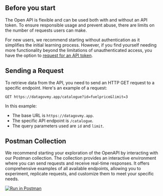 ## Before you start

The Open API is flexible and can be used both with and without an API token. To ensure responsible usage and prevent abuse, there are limits on the number of requests users can make.

For new users, we recommend starting without authentication as it simplifies the initial learning process.
However, if you find yourself needing more functionality beyond the limitations of unauthenticated access, you have the option to [request for an API token](/overview/authentication).

## Sending a Request

To retrieve data from the API, you need to send an HTTP GET request to a specific endpoint. Here's an example of a request:

```http
GET https://datagovmy.app/catalogue?id=fuelprice&limit=3
```

In this example:

- The base URL is `https://datagovmy.app`.
- The specific API endpoint is `/catalogue`.
- The query parameters used are `id` and `limit`.

## Postman Collection

We recommend starting your exploration of the OpenAPI by interacting with our Postman collection.
The collection provides an interactive environment where you can send requests and receive real-time responses.
It offers comprehensive examples of all available endpoints, allowing you to experiment, replicate requests, and customize them to meet your specific needs.

[![Run in Postman](https://run.pstmn.io/button.svg)](https://app.getpostman.com/run-collection/27417094-46653022-3966-4fa7-b2fa-45130738d101?action=collection%2Ffork&source=rip_markdown&collection-url=entityId%3D27417094-46653022-3966-4fa7-b2fa-45130738d101%26entityType%3Dcollection%26workspaceId%3Df874513b-de9a-4370-8063-8a1a6bcf994d)
